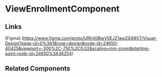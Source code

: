 <!-- view-enrollment.stories.mdx -->


<Meta title="QTD Components/analysis/dif-surveys/dif-survey-overview/view-enrollment/README" component={ViewEnrollmentComponent} />

# ViewEnrollmentComponent

<ArgsTable of={ViewEnrollmentComponent} />

## Links

[Figma] (https://www.figma.com/proto/URhX0BwV0EJZ1awZjE885T/Visual-Design?page-id=0%3A1&type=design&node-id=24650-40425&viewport=-300%2C-750%2C0.02&scaling=min-zoom&starting-point-node-id=24650%3A36254)

## Related Components
